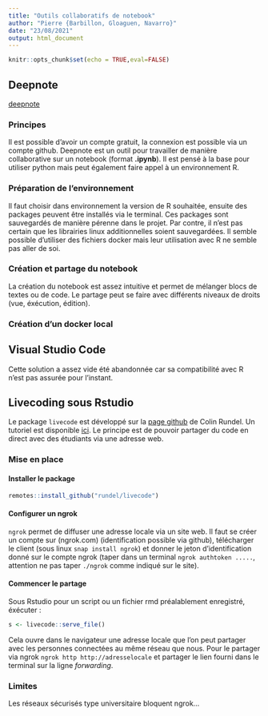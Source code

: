 ```yaml
---
title: "Outils collaboratifs de notebook"
author: "Pierre {Barbillon, Gloaguen, Navarro}"
date: "23/08/2021"
output: html_document
---
```


```r
knitr::opts_chunk$set(echo = TRUE,eval=FALSE)
```

## Deepnote

[deepnote](https://deepnote.com/)

### Principes




Il est possible d'avoir un compte gratuit, la connexion est possible via un compte github.
Deepnote est un outil pour travailler de manière collaborative sur un notebook (format **.ipynb**).
Il est pensé à la base pour utiliser python mais peut également faire appel à un environnement R.


### Préparation de l'environnement

Il faut choisir dans environnement la version de R souhaitée, ensuite des packages peuvent être installés via le terminal. 
Ces packages sont sauvegardés de manière pérenne dans le projet.
Par contre, il n'est pas certain que les librairies linux additionnelles soient sauvegardées.
Il semble possible d'utiliser des fichiers docker mais leur utilisation avec R ne semble pas aller de soi.


### Création et partage du notebook

La création du notebook est assez intuitive et permet de mélanger blocs de textes ou de code.
Le partage peut se faire avec différents niveaux de droits (vue, éxécution, édition).


### Création d'un docker local


## Visual Studio Code

Cette solution a assez vide été abandonnée car sa compatibilité avec R n'est pas assurée pour l'instant.

## Livecoding sous Rstudio

Le package `livecode` est développé sur la [page github](https://github.com/rundel/livecode) de Colin Rundel.
Un tutoriel est disponible [ici](https://bitsandbricks.github.io/post/code-live-from-rstudio-and-share-it-with-the-world-in-real-time/).
Le principe est de pouvoir partager du code en direct avec des étudiants via une adresse web.


### Mise en place

#### Installer le package



```r
remotes::install_github("rundel/livecode")
```


#### Configurer un ngrok

`ngrok` permet de diffuser une adresse locale via un site web.
Il faut se créer un compte sur (ngrok.com) (identification possible via github), télécharger le client (sous linux `snap install ngrok`) et donner le jeton d'identification donné sur le compte ngrok (taper dans un terminal `ngrok authtoken .....`, attention ne pas taper `./ngrok` comme indiqué sur le site).

#### Commencer le partage

Sous Rstudio pour un script ou un fichier rmd préalablement enregistré, éxécuter :
```r
s <- livecode::serve_file()
```

Cela ouvre dans le navigateur une adresse locale que l'on peut partager avec les personnes connectées au même réseau que nous.
Pour le partager via ngrok `ngrok http http://adresselocale` et partager le lien fourni dans le terminal sur la ligne *forwarding*.


### Limites

Les réseaux sécurisés type universitaire bloquent ngrok...

